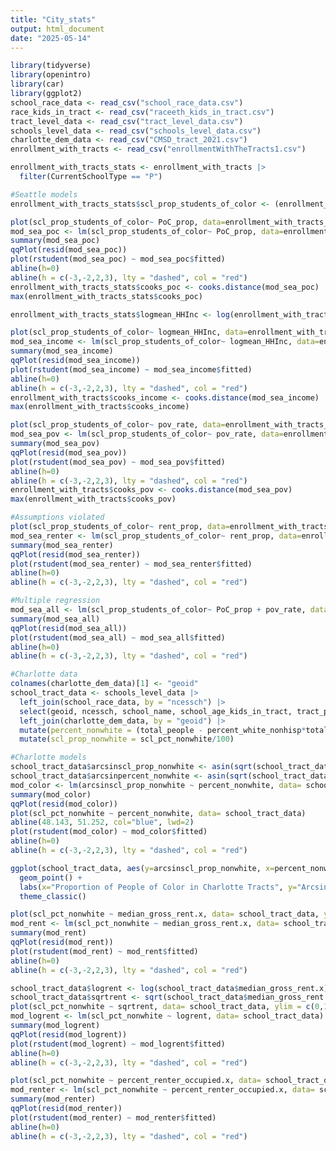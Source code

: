 ---
title: "City_stats"
output: html_document
date: "2025-05-14"
---

```{r}
library(tidyverse)
library(openintro)
library(car)
library(ggplot2)
school_race_data <- read_csv("school_race_data.csv")
race_kids_in_tract <- read_csv("raceeth_kids_in_tract.csv")
tract_level_data <- read_csv("tract_level_data.csv")
schools_level_data <- read_csv("schools_level_data.csv")
charlotte_dem_data <- read_csv("CMSD_tract_2021.csv")
enrollment_with_tracts <- read_csv("enrollmentWithTheTracts1.csv")
```

```{r}
enrollment_with_tracts_stats <- enrollment_with_tracts |>
  filter(CurrentSchoolType == "P")
```


```{r}
#Seattle models
enrollment_with_tracts_stats$scl_prop_students_of_color <- (enrollment_with_tracts_stats$scl_pct_students_of_color/100)

plot(scl_prop_students_of_color~ PoC_prop, data=enrollment_with_tracts_stats)
mod_sea_poc <- lm(scl_prop_students_of_color~ PoC_prop, data=enrollment_with_tracts_stats)
summary(mod_sea_poc)
qqPlot(resid(mod_sea_poc))
plot(rstudent(mod_sea_poc) ~ mod_sea_poc$fitted)
abline(h=0)
abline(h = c(-3,-2,2,3), lty = "dashed", col = "red")
enrollment_with_tracts_stats$cooks_poc <- cooks.distance(mod_sea_poc)
max(enrollment_with_tracts_stats$cooks_poc)

enrollment_with_tracts_stats$logmean_HHInc <- log(enrollment_with_tracts_stats$mean_HHInc)

plot(scl_prop_students_of_color~ logmean_HHInc, data=enrollment_with_tracts_stats)
mod_sea_income <- lm(scl_prop_students_of_color~ logmean_HHInc, data=enrollment_with_tracts_stats)
summary(mod_sea_income)
qqPlot(resid(mod_sea_income))
plot(rstudent(mod_sea_income) ~ mod_sea_income$fitted)
abline(h=0)
abline(h = c(-3,-2,2,3), lty = "dashed", col = "red")
enrollment_with_tracts$cooks_income <- cooks.distance(mod_sea_income)
max(enrollment_with_tracts$cooks_income)

plot(scl_prop_students_of_color~ pov_rate, data=enrollment_with_tracts_stats)
mod_sea_pov <- lm(scl_prop_students_of_color~ pov_rate, data=enrollment_with_tracts_stats)
summary(mod_sea_pov)
qqPlot(resid(mod_sea_pov))
plot(rstudent(mod_sea_pov) ~ mod_sea_pov$fitted)
abline(h=0)
abline(h = c(-3,-2,2,3), lty = "dashed", col = "red")
enrollment_with_tracts$cooks_pov <- cooks.distance(mod_sea_pov)
max(enrollment_with_tracts$cooks_pov)

#Assumptions violated
plot(scl_prop_students_of_color~ rent_prop, data=enrollment_with_tracts)
mod_sea_renter <- lm(scl_prop_students_of_color~ rent_prop, data=enrollment_with_tracts)
summary(mod_sea_renter)
qqPlot(resid(mod_sea_renter))
plot(rstudent(mod_sea_renter) ~ mod_sea_renter$fitted)
abline(h=0)
abline(h = c(-3,-2,2,3), lty = "dashed", col = "red")

#Multiple regression
mod_sea_all <- lm(scl_prop_students_of_color~ PoC_prop + pov_rate, data=enrollment_with_tracts)
summary(mod_sea_all)
qqPlot(resid(mod_sea_all))
plot(rstudent(mod_sea_all) ~ mod_sea_all$fitted)
abline(h=0)
abline(h = c(-3,-2,2,3), lty = "dashed", col = "red")
```


```{r}
#Charlotte data
colnames(charlotte_dem_data)[1] <- "geoid"
school_tract_data <- schools_level_data |>
  left_join(school_race_data, by = "ncessch") |>
  select(geoid, ncessch, school_name, school_age_kids_in_tract, tract_pct_nonwhite, scl_pct_nonwhite, median_gross_rent, median_owner_cost_mortgage, percent_renter_occupied, share_white, share_black, share_hisp, share_asian, share_other) |>
  left_join(charlotte_dem_data, by = "geoid") |>
  mutate(percent_nonwhite = (total_people - percent_white_nonhisp*total_people)/total_people) |>
  mutate(scl_prop_nonwhite = scl_pct_nonwhite/100)
```


```{r}
#Charlotte models
school_tract_data$arcsinscl_prop_nonwhite <- asin(sqrt(school_tract_data$scl_prop_nonwhite))
school_tract_data$arcsinpercent_nonwhite <- asin(sqrt(school_tract_data$percent_nonwhite))
mod_color <- lm(arcsinscl_prop_nonwhite ~ percent_nonwhite, data= school_tract_data)
summary(mod_color)
qqPlot(resid(mod_color))
plot(scl_pct_nonwhite ~ percent_nonwhite, data= school_tract_data)
abline(48.143, 51.252, col="blue", lwd=2)
plot(rstudent(mod_color) ~ mod_color$fitted)
abline(h=0)
abline(h = c(-3,-2,2,3), lty = "dashed", col = "red")
```

```{r}
ggplot(school_tract_data, aes(y=arcsinscl_prop_nonwhite, x=percent_nonwhite))+
  geom_point() +
  labs(x="Proportion of People of Color in Charlotte Tracts", y="Arcsine-transformed Proportion of\nStudents of Color in Charlotte Schools") +
  theme_classic()
```


```{r}
plot(scl_pct_nonwhite ~ median_gross_rent.x, data= school_tract_data, ylim = c(0,100))
mod_rent <- lm(scl_pct_nonwhite ~ median_gross_rent.x, data= school_tract_data)
summary(mod_rent)
qqPlot(resid(mod_rent))
plot(rstudent(mod_rent) ~ mod_rent$fitted)
abline(h=0)
abline(h = c(-3,-2,2,3), lty = "dashed", col = "red")

school_tract_data$logrent <- log(school_tract_data$median_gross_rent.x)
school_tract_data$sqrtrent <- sqrt(school_tract_data$median_gross_rent.x)
plot(scl_pct_nonwhite ~ sqrtrent, data= school_tract_data, ylim = c(0,100))
mod_logrent <- lm(scl_pct_nonwhite ~ logrent, data= school_tract_data)
summary(mod_logrent)
qqPlot(resid(mod_logrent))
plot(rstudent(mod_logrent) ~ mod_logrent$fitted)
abline(h=0)
abline(h = c(-3,-2,2,3), lty = "dashed", col = "red")
```

```{r}
plot(scl_pct_nonwhite ~ percent_renter_occupied.x, data= school_tract_data, ylim = c(0,100))
mod_renter <- lm(scl_pct_nonwhite ~ percent_renter_occupied.x, data= school_tract_data)
summary(mod_renter)
qqPlot(resid(mod_renter))
plot(rstudent(mod_renter) ~ mod_renter$fitted)
abline(h=0)
abline(h = c(-3,-2,2,3), lty = "dashed", col = "red")
```



